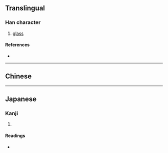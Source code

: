 {{character info/new}}
==Translingual==

===Han character===
{{Han char|rn=96|rad=玉|as=15|sn=19|four=|canj=MGHHE|ids=⿰𤣩黎}}

# [[glass]]

====References====
* {{Han ref|kx=0744.320|dkj=21324|dj=1153.140|hdz=21145.030|uh=74C8|ud=29896}}

----

==Chinese==
{{zh-see|璃|v}}

----

==Japanese==

===Kanji===
{{ja-kanji|grade=|rs=玉15}}

# {{rfdef|ja|sort=玉15}}

====Readings====
* {{ja-readings|on=[[れい]] (rei), [[らい]] (rai), [[り]] (ri)|kun=|nanori=}}